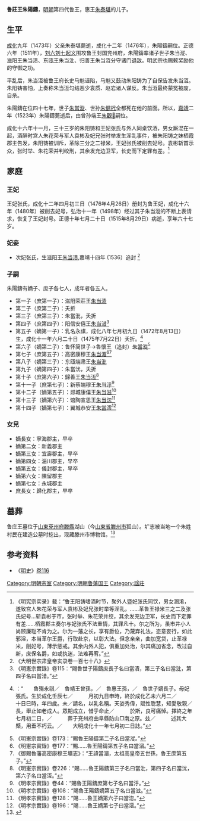 '''鲁莊王朱陽鑄'''{{BD|1448年|3月10日|1523年|12月11日|catIdx=Z}}，[[明朝|明朝]]第四代鲁王，惠王[[朱泰堪|朱泰堪]]的儿子。

==生平==
[[成化|成化]]九年（1473年）父亲朱泰堪薨逝，成化十二年（1476年），朱陽鑄嗣位。正德六年（1511年），[[刘六刘七起义|刘六刘七起义]]围攻鲁王封国兖州府，朱陽鑄率诸子世子朱当漎、滋阳王朱当渍、东瓯王朱当沘、归善王朱当沍分守诸门退敌。明武宗也赐敕奖励他的守御之功。

平乱后，朱当沍被鲁王府长史马魁诬陷，马魁又鼓动朱阳铸为了自保告发朱当沍。朱阳铸害怕，上奏称朱当沍勾结恶少袁质、赵岩诸人谋反。朱当沍最终蒙冤被废，自杀。

朱陽鑄在位四十七年，世子[[朱當漎|朱當漎]]、世孙[[朱健杙|朱健杙]]全都死在他的前面。所以，[[嘉靖|嘉靖]]二年（1523年）朱陽鑄薨逝后，由曾孙端王[[朱觀𤊟|朱觀𤊟]]嗣位。

成化十六年十一月，三十三岁的朱阳铸和王妃张氏与外人同桌饮酒，男女厮混在一起，酒醉时宫人朱花荣与军人袁彬及妃兄张时举发生淫乱事件，被朱阳铸之妹栖霞郡主告发，朱阳铸被训斥，革除三分之二禄米，王妃张氏被削去妃号。袁彬斩首示众，张时举、朱花荣并判绞刑，其余发充边卫军，长史而下定罪有差。<ref>《明宪宗实录》载：“鲁王阳铸嗜酒时节，聚外人暨妃张氏同饮，男女溷淆，遂致宫人朱花荣与军人袁彬及妃兄张时举等淫乱，……革鲁王禄米三之二及张氏妃号…斩袁彬于市，张时举、朱花荣并绞，其余发充边卫军，长史而下定罪有差……栖霞郡主奏尔与妃张氏不法重情，其罪凡十。尔之所为，虽市井小人尚顾廉耻不肯为之。尔为一藩之长，享有爵位，乃蔑弃礼法，恣意妄行，如此邪淫，本当革尔王爵，行取赴京，以彰大法。但念亲亲，曲加宽贷，止革禄米，削妃号，薄示惩戒。其余内外人犯，俱重加处治，尔其痛加省念，改过自新，庶保名爵，如或执迷，法难再宥。”</ref>

==家庭==
===王妃===
王妃张氏，成化十二年四月初三日（1476年4月26日）册封为鲁王妃，成化十六年（1480年）被削去妃号，弘治十一年（1498年）经过其子朱当漎的不断上表请求，恢复了王妃封号。正德十年七月二十日（1515年8月29日）病逝，享年六十七岁。
===妃妾===
*次妃张氏，生滋阳王[[朱当渍|朱当渍]],嘉靖十四年 (1536）追封 <ref>《大明世宗肃皇帝实录卷一百七十八》</ref>

===子嗣===
朱陽鑄有嫡子、庶子各七人，成年者各五人。
* 第一子（庶第一子）：滋阳荣莊王[[朱当渍|朱当渍]]
* 第二子（庶第二子）：夭折
* 第三子（庶第三子）：朱當沘，夭折
* 第四子（庶第四子）：阳信安僖王[[朱当㳻|朱当㳻]]<ref>《明憲宗實錄》卷115：“賜魯世子陽鑄庶長子名曰當漬，第三子名曰當沘，第四子名曰當㳻。”</ref>
* 第五子（嫡第一子）：乳名永祺，成化八年七月初九日（1472年8月13日）生，成化十一年六月二十日（1475年7月22日）夭折。<ref>{{cite web|author1=|title=《魯殤嫡長子壙誌》|date=2021-12-12|publisher=|5=|url=https://mp.weixin.qq.com/s/CQhhhX0GSFSuGixuVcw4pQ|access-date=2022-01-17|archive-date=2022-01-17|archive-url=https://web.archive.org/web/20220117051208/https://mp.weixin.qq.com/s/CQhhhX0GSFSuGixuVcw4pQ}}：“　　魯殤永祺／　魯靖王曾孫，／　魯惠王孫，／　魯世子嫡長子。母妃張氏。生於成化壬辰七／　　　月初九日申時，終於成化乙未六月二／　　　十日巳時，年四歲。未／請名，以乳名稱。天姿秀偉，賦性聦慧，知愛敬親／　　　長，舉止如老成人。眾期成立，惜乎命止／　　　於斯，良可痛悼。擇終之年七月初二日，／　　　葬于兗州府曲阜縣防山□南之原。兹／　　　述其大㮣，用垂不朽云。／　　大明成化十一年七月初二日誌。”</ref>
* 第六子（嫡第二子）：鲁怀简世子→魯懷王（追封）[[朱當漎|朱當漎]]<ref>《明憲宗實錄》卷173：“賜魯王陽鑄第二子名曰當漎。”</ref>
* 第七子（庶第五子）：高密康穆王[[朱当湄|朱当湄]]<ref>《明憲宗實錄》卷177：“賜……魯王陽鑄第五子名曰當湄。”</ref><ref>《御賜魯藩高密康穆王壙志》：“王諱當湄，太祖高皇帝五世孫，魯王庶第五子。”</ref>
* 第八子（嫡第三子）：东瓯端肃王[[朱当沘|朱当沘]]
* 第九子（嫡第四子）：朱當沋，夭折
* 第十子（庶第六子）：歸善王[[朱当沍|朱当沍]]<ref>《明憲宗實錄》卷226：“賜……魯王陽鑄第三子名曰當沘，第四子名曰當沋，第六子名曰當沍。”</ref>
* 第十一子（庶第七子）：新蔡端穆王[[朱当泘|朱当泘]]<ref>《明孝宗實錄》卷44：“賜魯王陽鑄庶第七子名曰當泘。”</ref>
* 第十二子（嫡第五子）：郯城康僖王[[朱当滋|朱当滋]]<ref>《明孝宗實錄》卷108：“賜魯王陽鑄嫡第五子名曰當滋。”</ref>
* 第十三子（嫡第六子）：馆陶宣思王[[朱当淴|朱当淴]]<ref>《明孝宗實錄》卷128：“賜……魯王嫡第六子曰當淴。”</ref>
* 第十四子（嫡第七子）：翼城恭安王[[朱當澐|朱當澐]]<ref>《明孝宗實錄》卷196：“賜……魯王嫡第七子曰當澐。”</ref>

===女兒===
* 嫡長女：寧海郡主，早卒
* 嫡第二女：新義郡主
* 嫡第三女：宜壽郡主，早卒
* 嫡第四女：淄川郡主，早卒
* 嫡第五女：儀封郡主，早卒
* 嫡第六女：陳留郡主
* 嫡第七女：永城郡主
* 庶長女：歸化郡主，早卒

==墓葬==
鲁庄王墓位于[[山東等處承宣布政使司|山東]][[兗州府|兗州府]][[滕縣|滕縣]]湖山（今[[山東省|山東省]][[滕州市|滕州市]]狐山）。圹志被当地一个朱姓村民在建造公墓时挖出，现藏滕州市博物馆。<ref>{{cite web|author1=葛海洋、刘崇宁|title=明代鲁庄王墓志赏析|date=2017-06-21|publisher=收藏快報 ||url=http://epaper.dfsc.com.cn/html/2017-06/21/content_6_2.htm}}</ref>
{{Quotation|
[誌蓋]<br>
魯莊王壙誌<br>
[誌文]<br>
　　魯莊王壙誌<br>
　　王諱陽鑄，乃魯惠王之子，母惠王妃趙氏。正統十三年二月初六日生。成化十<br>
　　二年四月初三日，襲封魯王。嘉靖二年十一月初五日，以疾薨，享年七十七歲。<br>
　　妃張氏，先卒。子十人，女八人。嫡長子當漎，次當沘，第三當滋，第四當淴，第五當<br>
　　澐。漎受封魯世子，於弘治十八年十月初三日以疾卒，謚懷簡。生有嫡孫健杙，<br>
　　受封魯世孫，以祖年高，於正德九年七月初二日奏<br>
准代理府事，於正德十五年八月二十九日亦卒。卒後月餘，杙夫人孔氏生遺腹子，<br>
　　乃魯世曾孫。奏<br>
聞，御賜名觀𤊟。嫡次沘受封東甌王，滋郯城王，淴舘陶王，澐翼城王。庶五子：長當漬，<br>
　　次當㳻，第三當湄，第四當沍，第五當泘。庶長漬受封滋陽王；次㳻陽信王；湄高<br>
　　密王，卒，謚康穆；沍歸善王，以有事，卒；泘新蔡王。女八人：嫡長女受封寧海郡主，<br>
　　次新義、第三宜壽、第四淄川、第五儀封、第六陳留、第七永城俱郡主，其寧海、宜<br>
　　壽、淄川、儀封俱蚤卒；庶一女，受封歸化郡主，亦卒。次嫡孫三人：長健楸受封東<br>
　　甌王長子，健樤、健栓俱受封鎮國將軍，沘之子也。庶孫十二人：健樀受封鎮國<br>
　　將軍，卒，健㮨、健檴俱鎮國將軍，漬之子也；其㳻之子，健杫受封長子，健椅受封<br>
　　鎮國將軍，卒，健桋亦受封鎮國將軍；其湄之子，健栻襲封高密王，健樻受封鎮<br>
　　國將軍；庶第四子沍之子健𣐬、健檈，幼未受封；庶第五子泘之子健楖受封長<br>
　　子，健梡受封鎮國將軍。嫡孫女五人：受封清遠、懷安、塩山，俱縣主，漎之女；襄陵、<br>
　　成縣，俱縣主，沘之女。曾孫女一人，受封曲阜縣君，世孫杙之女也。庶孫女十一<br>
　　人：莱陽、梁城、清苑、玉田，俱受封縣主，滋陽王漬之女；安邑、阜城、崇明、江陵、崇仁，<br>
　　俱縣主，陽信王㳻之女；高密康穆王湄之女受封華亭縣主，蚤卒；沍之女受封<br>
　　通渭縣主，亦卒。至於曾孫巳名者：觀𤌁，東甌王沘之孫，樤之子也；觀煒、觀烱、觀<br>
　　𤏳，滋陽王漬之孫，樀之子也；觀燃、觀煬，陽信王㳻之孫，杫之子也；觀烘亦當㳻<br>
　　之孫，椅之子也；觀煐受封長子，高密康穆王之孫，健栻之子也；觀𪹁亦康穆王<br>
　　之孫，樻之子也。曾孫女：垣曲縣君，陽信王之孫女，杫之女也。其餘孫子女及曾<br>
　　孫子女皆幼，未名未封者尚有數十人。<br>
上聞訃，輟朝三日，遣武平伯陳熹諭祭，行人石瓘治喪，葬如-{制}-。<br>
昭聖慈壽皇太后及吏部等部、都察院等衙門、少保兼太子太保尚書等官喬宇等、<br>
　　中軍都督等府、錦衣衛等衙門、太傅定國公徐光祚等皆致祭焉。以嘉靖四年<br>
　　四月二十日，葬-{于}-兗州府滕縣湖山之原。嗚呼！<br>
　　王以宗室至親，享有大國，令譽遠播，藩屏光榮，壽考令終，五福具俻，亦可以無<br>
　　憾矣。爰述其㮣，納諸幽壙，用垂不朽-{云}-。
}}

==参考资料==
*《[[明史|明史]]》[[s:明史/卷116|卷116]]
{{reflist|2}}

{{s-start}}
{{s-off|[[明朝藩王列表|大明封国国王]]}}
{{s-bef|before=父惠王[[朱泰堪|朱泰堪]]}}
{{s-ttl|title=[[明朝藩王列表_(鲁王系)|明魯國亲王]]|years=1476年－1523年}}
{{s-aft|after=曾孙端王[[朱觀𤊟|朱觀𤊟]]}}
{{end}}

[[Category:明朝宗室|Category:明朝宗室]]
[[Category:明朝鲁藩国王|Category:明朝鲁藩国王]]
[[Category:諡莊|Category:諡莊]]